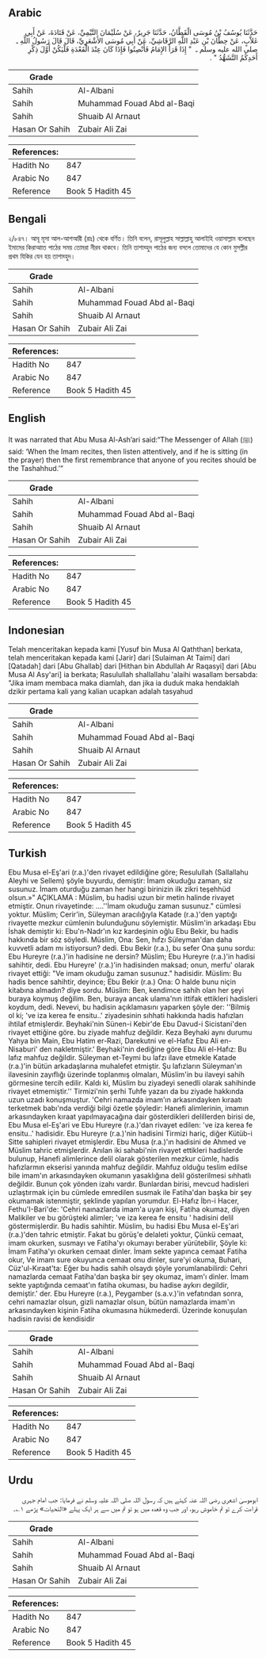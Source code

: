 ## Arabic


<div dir="rtl" lang="ar" style={{fontSize:'larger',backgroundColor:'#f8f9fa',padding:20}}>
حَدَّثَنَا يُوسُفُ بْنُ مُوسَى الْقَطَّانُ، حَدَّثَنَا جَرِيرٌ، عَنْ سُلَيْمَانَ التَّيْمِيِّ، عَنْ قَتَادَةَ، عَنْ أَبِي غَلاَّبٍ، عَنْ حِطَّانَ بْنِ عَبْدِ اللَّهِ الرَّقَاشِيِّ، عَنْ أَبِي مُوسَى الأَشْعَرِيِّ، قَالَ قَالَ رَسُولُ اللَّهِ ـ صلى الله عليه وسلم ـ ‏ "‏ إِذَا قَرَأَ الإِمَامُ فَأَنْصِتُوا فَإِذَا كَانَ عِنْدَ الْقَعْدَةِ فَلْيَكُنْ أَوَّلَ ذِكْرِ أَحَدِكُمُ التَّشَهُّدُ ‏"‏ ‏.‏
</div>
<div style={{backgroundColor:'#f8f9fa',padding:20, marginBottom: 10}}><table> <thead> <tr> <th>Grade</th> <th></th> </tr> </thead> <tbody> <tr><td>Sahih</td><td>Al-Albani</td></tr><tr><td>Sahih</td><td>Muhammad Fouad Abd al-Baqi</td></tr><tr><td>Sahih</td><td>Shuaib Al Arnaut</td></tr><tr><td>Hasan Or Sahih</td><td>Zubair Ali Zai</td></tr></tbody></table><table> <thead> <tr> <th>References:</th> <th></th> </tr> </thead> <tbody><tr><td>Hadith No</td><td>847</td></tr><tr><td>Arabic No</td><td>847</td></tr><tr><td>Reference</td><td>Book 5 Hadith 45</td></tr></tbody></table></div>

## Bengali


<div dir="ltr" lang="bn" style={{fontSize:'larger',backgroundColor:'#f8f9fa',padding:20}}>
২/৮৪৭। আবূ মূসা আল-আশআরী (রাঃ) থেকে বর্ণিত। তিনি বলেন, রাসূলুল্লাহ সাল্লাল্লাহু আলাইহি ওয়াসাল্লাম বলেছেন ইমামের কিরাআাত পাঠের সময় তোমরা নীরব থাকবে। তিনি তাশাহ্হুদ পাঠের জন্য বসলে তোমাদের যে কোন মুসল্লীর প্রথম যিকির যেন হয় তাশাহ্হুদ।
</div>
<div style={{backgroundColor:'#f8f9fa',padding:20, marginBottom: 10}}><table> <thead> <tr> <th>Grade</th> <th></th> </tr> </thead> <tbody> <tr><td>Sahih</td><td>Al-Albani</td></tr><tr><td>Sahih</td><td>Muhammad Fouad Abd al-Baqi</td></tr><tr><td>Sahih</td><td>Shuaib Al Arnaut</td></tr><tr><td>Hasan Or Sahih</td><td>Zubair Ali Zai</td></tr></tbody></table><table> <thead> <tr> <th>References:</th> <th></th> </tr> </thead> <tbody><tr><td>Hadith No</td><td>847</td></tr><tr><td>Arabic No</td><td>847</td></tr><tr><td>Reference</td><td>Book 5 Hadith 45</td></tr></tbody></table></div>

## English


<div dir="ltr" lang="en" style={{fontSize:'larger',backgroundColor:'#f8f9fa',padding:20}}>
It was narrated that Abu Musa Al-Ash’ari said:“The Messenger of Allah (ﷺ) said: ‘When the Imam recites, then listen attentively, and if he is sitting (in the prayer) then the first remembrance that anyone of you recites should be the Tashahhud.’”
</div>
<div style={{backgroundColor:'#f8f9fa',padding:20, marginBottom: 10}}><table> <thead> <tr> <th>Grade</th> <th></th> </tr> </thead> <tbody> <tr><td>Sahih</td><td>Al-Albani</td></tr><tr><td>Sahih</td><td>Muhammad Fouad Abd al-Baqi</td></tr><tr><td>Sahih</td><td>Shuaib Al Arnaut</td></tr><tr><td>Hasan Or Sahih</td><td>Zubair Ali Zai</td></tr></tbody></table><table> <thead> <tr> <th>References:</th> <th></th> </tr> </thead> <tbody><tr><td>Hadith No</td><td>847</td></tr><tr><td>Arabic No</td><td>847</td></tr><tr><td>Reference</td><td>Book 5 Hadith 45</td></tr></tbody></table></div>

## Indonesian


<div dir="ltr" lang="id" style={{fontSize:'larger',backgroundColor:'#f8f9fa',padding:20}}>
Telah menceritakan kepada kami [Yusuf bin Musa Al Qaththan] berkata, telah menceritakan kepada kami [Jarir] dari [Sulaiman At Taimi] dari [Qatadah] dari [Abu Ghallab] dari [Hithan bin Abdullah Ar Raqasyi] dari [Abu Musa Al Asy'ari] ia berkata; Rasulullah shallallahu 'alaihi wasallam bersabda: "Jika imam membaca maka diamlah, dan jika ia duduk maka hendaklah dzikir pertama kali yang kalian ucapkan adalah tasyahud
</div>
<div style={{backgroundColor:'#f8f9fa',padding:20, marginBottom: 10}}><table> <thead> <tr> <th>Grade</th> <th></th> </tr> </thead> <tbody> <tr><td>Sahih</td><td>Al-Albani</td></tr><tr><td>Sahih</td><td>Muhammad Fouad Abd al-Baqi</td></tr><tr><td>Sahih</td><td>Shuaib Al Arnaut</td></tr><tr><td>Hasan Or Sahih</td><td>Zubair Ali Zai</td></tr></tbody></table><table> <thead> <tr> <th>References:</th> <th></th> </tr> </thead> <tbody><tr><td>Hadith No</td><td>847</td></tr><tr><td>Arabic No</td><td>847</td></tr><tr><td>Reference</td><td>Book 5 Hadith 45</td></tr></tbody></table></div>

## Turkish


<div dir="ltr" lang="tr" style={{fontSize:'larger',backgroundColor:'#f8f9fa',padding:20}}>
Ebu Musa el-Eş'ari (r.a.)'den rivayet edildiğine göre; Resulullah (Sallallahu Aleyhi ve Sellem) şöyle buyurdu, demiştir: İmam okuduğu zaman, siz susunuz. İmam oturduğu zaman her hangi birinizin ilk zikri teşehhüd olsun.»" AÇIKLAMA : Müslim, bu hadisi uzun bir metin halinde rivayet etmiştir. Onun rivayetinde: ....''İmam okuduğu zaman susunuz." cümlesi yoktur. Müslim; Cerir'in, Süleyman aracılığıyla Katade (r.a.)'den yaptığı rivayette mezkur cümlenin bulunduğunu söylemiştir. Müslim'in arkadaşı Ebu İshak demiştir ki: Ebu'n-Nadr'ın kız kardeşinin oğlu Ebu Bekir, bu hadis hakkında bir söz söyledi. Müslim, Ona: Sen, hıfzı Süleyman'dan daha kuvvetli adam mı istiyorsun? dedi. Ebu Bekir (r.a.), bu sefer Ona şunu sordu: Ebu Hureyre (r.a.)'in hadisine ne dersin? Müslim; Ebu Hureyre (r.a.)'in hadisi sahihtir, dedi. Ebu Hureyre' (r.a.)'in hadisinden maksad; onun, merfu' olarak rivayet ettiği: "Ve imam okuduğu zaman susunuz." hadisidir. Müslim: Bu hadis bence sahihtir, deyince; Ebu Bekir (r.a.) Ona: O halde bunu niçin kitabına almadın? diye sordu. Müslim: Ben, kendimce sahih olan her şeyi buraya koymuş değilim. Ben, buraya ancak ulama'nın ittifak ettikleri hadisleri koydum, dedi. Nevevi, bu hadisin açıklamasını yaparken şöyle der: ''Bilmiş ol ki; 've iza kerea fe ensitu..' ziyadesinin sıhhati hakkında hadis hafızları ihtilaf etmişlerdir. Beyhaki'nin Sünen-i Kebir'de Ebu Davud-i Sicistani'den rivayet ettiğine göre. bu ziyade mahfuz değildir. Keza Beyhaki aynı durumu Yahya bin Main, Ebu Hatim er-Razi, Darekutni ve el-Hafız Ebu Ali en-Nisaburi' den nakletmiştir.' Beyhaki'nin dediğine göre Ebu Ali el-Hafız: Bu lafız mahfuz değildir. Süleyman et-Teymi bu lafzı ilave etmekle Katade (r.a.)'in bütün arkadaşlarına muhalefet etmiştir. Şu lafızların Süleyman'ın ilavesinin zayıflığı üzerinde toplanmış olmaları, Müslim'in bu ilaveyi sahih görmesine tercih edilir. Kaldı ki, Müslim bu ziyadeyi senedli olarak sahihinde rivayet etmemiştir.'' Tirmizi'nin şerhi Tuhfe yazarı da bu ziyade hakkında uzun uzadı konuşmuştur. 'Cehri namazda imam'ın arkasındayken kıraatı terketmek babı'nda verdiği bilgi özetle şöyledir: Hanefi alimlerinin, imamın arkasındayken kıraat yapılmayacağına dair gösterdikleri delillerden birisi de, Ebu Musa el-Eş'ari ve Ebu Hureyre (r.a.)'dan rivayet edilen: 've iza kerea fe ensitu..' hadisidir. Ebu Hureyre (r.a.)'nin hadisini Tirmizi hariç, diğer Kütüb-i Sitte sahipIeri rivayet etmişlerdir. Ebu Musa (r.a.)'ın hadisini de Ahmed ve Müslim tahric etmişlerdir. Anılan iki sahabi'nin rivayet ettikleri hadislerde bulunup, Hanefi alimlerince delil olarak gösterilen mezkur cümle, hadis hafızlarmın ekserisi yanında mahfuz değildir. Mahfuz olduğu teslim edilse bile imam'ın arkasındayken okumanın yasaklığına delil gösterilmesi sıhhatlı değildir. Bunun çok yönden izahı vardır. Bunlardan birisi, mevcud hadisleri uzlaştırmak için bu cümlede emredilen susmak ile Fatiha'dan başka bir şey okumamak istenmiştir, şeklinde yapılan yorumdur. El-Hafız İbn-i Hacer, Fethu'I-Bari'de: 'Cehri naınazlarda imam'a uyan kişi, Fatiha okumaz, diyen Malikiler ve bu görüşteki alimler; 've iza kerea fe ensitu ' hadisini delil göstermişlerdir. Bu hadis sahihtir. Müslim, bu hadisi Ebu Musa el-Eş'ari (r.a.)'den tahric etmiştir. Fakat bu görüş'e delaleti yoktur, Çünkü cemaat, imam okurken, susmayı ve Fatiha'yı okumayı beraber yürütebilir, Şöyle ki: İmam Fatiha'yı okurken cemaat dinler. İmam sekte yapınca cemaat Fatiha okur, Ve imam sure okuyunca cemaat onu dinler, sure'yi okuma, Buhari, Cüz'ul-Kıraat'ta: Eğer bu hadis sahih olsaydı şöyle yorumlanabilirdi: Cehri namazlarda cemaat Fatiha'dan başka bir şey okumaz, imam'ı dinler. İmam sekte yaptığında cemaat'ın fatiha okuması, bu hadise aykırı degildir, demiştir.' der. Ebu Hureyre (r.a.), Peygamber (s.a.v.)'in vefatından sonra, cehri namazlar olsun, gizli namazlar olsun, bütün namazlarda imam'ın arkasındayken kişinin Fatiha okumasına hükmederdi. Üzerinde konuşulan hadisin ravisi de kendisidir
</div>
<div style={{backgroundColor:'#f8f9fa',padding:20, marginBottom: 10}}><table> <thead> <tr> <th>Grade</th> <th></th> </tr> </thead> <tbody> <tr><td>Sahih</td><td>Al-Albani</td></tr><tr><td>Sahih</td><td>Muhammad Fouad Abd al-Baqi</td></tr><tr><td>Sahih</td><td>Shuaib Al Arnaut</td></tr><tr><td>Hasan Or Sahih</td><td>Zubair Ali Zai</td></tr></tbody></table><table> <thead> <tr> <th>References:</th> <th></th> </tr> </thead> <tbody><tr><td>Hadith No</td><td>847</td></tr><tr><td>Arabic No</td><td>847</td></tr><tr><td>Reference</td><td>Book 5 Hadith 45</td></tr></tbody></table></div>

## Urdu


<div dir="rtl" lang="ur" style={{fontSize:'larger',backgroundColor:'#f8f9fa',padding:20}}>
ابوموسیٰ اشعری رضی اللہ عنہ کہتے ہیں کہ رسول اللہ صلی اللہ علیہ وسلم نے فرمایا: جب امام جہری قراءت کرے تو تم خاموش رہو، اور جب وہ قعدہ میں ہو تو تم میں سے ہر ایک پہلے «التحيات» پڑھے ۱؎۔
</div>
<div style={{backgroundColor:'#f8f9fa',padding:20, marginBottom: 10}}><table> <thead> <tr> <th>Grade</th> <th></th> </tr> </thead> <tbody> <tr><td>Sahih</td><td>Al-Albani</td></tr><tr><td>Sahih</td><td>Muhammad Fouad Abd al-Baqi</td></tr><tr><td>Sahih</td><td>Shuaib Al Arnaut</td></tr><tr><td>Hasan Or Sahih</td><td>Zubair Ali Zai</td></tr></tbody></table><table> <thead> <tr> <th>References:</th> <th></th> </tr> </thead> <tbody><tr><td>Hadith No</td><td>847</td></tr><tr><td>Arabic No</td><td>847</td></tr><tr><td>Reference</td><td>Book 5 Hadith 45</td></tr></tbody></table></div>